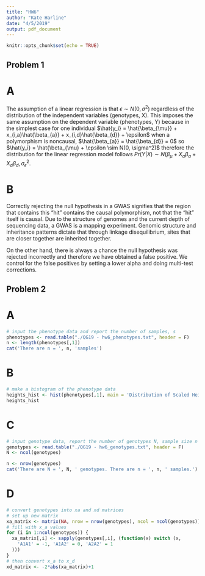```yaml
---
title: "HW6"
author: "Kate Harline"
date: "4/5/2019"
output: pdf_document
---
```


```r
knitr::opts_chunk$set(echo = TRUE)
```

## Problem 1
# A

The assumption of a linear regression is that $\epsilon \sim N(0, \sigma^2)$ regardless of the distribution of the independent variables (genotypes, X). This imposes the same assumption on the dependent variable (phenotypes, Y) because in the simplest case for one individual $\hat{y_i} = \hat{\beta_{\mu}} + x_{i,a}\hat{\beta_{a}} + x_{i,d}\hat{\beta_{d}} + \epsilon$ when a polymorphism is noncausal,  $\hat{\beta_{a}} = \hat{\beta_{d}} = 0$ so $\hat{y_i} = \hat{\beta_{\mu} + \epsilon \sim N(0, \sigma^2)$ therefore the distribution for the linear regression model follows $Pr(Y | X) \sim N(\beta_{\mu} + X_{a}{\beta_{a}} + X_{d}\beta_{d}, \sigma^2_{\epsilon}$.

# B

Correctly rejecting the null hypothesis in a GWAS signifies that the region that contains this "hit" contains the causal polymorphism, not that the "hit" itself is causal. Due to the structure of genomes and the current depth of sequencing data, a GWAS is a mapping experiment. Genomic structure and inheritance patterns dictate that through linkage disequilibrium, sites that are closer together are inherited together. 

On the other hand, there is always a chance the null hypothesis was rejected incorrectly and therefore we have obtained a false positive. We control for the false positives by setting a lower alpha and doing multi-test corrections. 

## Problem 2

# A
```r
# input the phenotype data and report the number of samples, s
phenotypes <- read.table("./QG19 - hw6_phenotypes.txt", header = F)
n <- length(phenotypes[,1])
cat('There are n = ', n, 'samples')
```

# B
```r
# make a histogram of the phenotype data
heights_hist <- hist(phenotypes[,1], main = 'Distribution of Scaled Heights', xlab = 'Scaled Height')
heights_hist
```

# C
```r
# input genotype data, report the number of genotypes N, sample size n
genotypes <- read.table("./QG19 - hw6_genotypes.txt", header = F)
N <- ncol(genotypes)

n <- nrow(genotypes)
cat('There are N = ', N, ' genotypes. There are n = ', n, ' samples.')
```

# D
```r
# convert genotypes into xa and xd matrices
# set up new matrix
xa_matrix <- matrix(NA, nrow = nrow(genotypes), ncol = ncol(genotypes))
# fill with x_a values
for (i in 1:ncol(genotypes)) {
  xa_matrix[,i] <- sapply(genotypes[,i], (function(x) switch (x,
    'A1A1' = -1, 'A1A2' = 0, 'A2A2' = 1
  )))
}
# then convert x_a to x_d
xd_matrix <- -2*abs(xa_matrix)+1

```